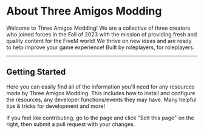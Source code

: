 
# About Three Amigos Modding
Welcome to Three Amigos Modding! We are a collective of three creators who joined forces in the Fall of 2023 with the mission of providing fresh and quality content for the FiveM world!  We thrive on new ideas and are ready to help improve your game experience! Built by roleplayers, for roleplayers.

---

<DoubleLinkedImages
    href="https://prism-host.com/"
    src="static/prism-host-banner.png"
    alt="prism host services image"
    href2="https://discord.gg/threeamigos"
    src2="https://discordapp.com/api/guilds/1159320132150112327/widget.png?style=banner3"
    alt2="Three Amigos Modding Discord Server"
/>

## Getting Started
Here you can easily find all of the information you'll need for any resources made by Three Amigos Modding. This includes how to install and configure the resources, any developer functions/events they may have. Many helpful tips & tricks for development and more! 

If you feel like contributing, go to the page and click "Edit this page" on the right, then submit a pull request with your changes.
